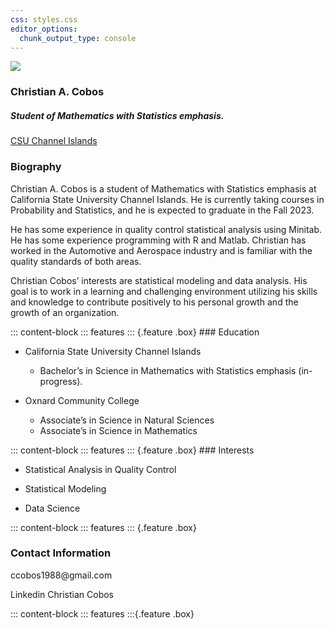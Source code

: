 ```yaml
---
css: styles.css
editor_options: 
  chunk_output_type: console
---
```


::: container
::: grid
::: {.g-col-12 .g-col-md-6}
![](img/IMG_1465.jpeg){.rounded-circle}

### Christian A. Cobos

##### Student of Mathematics with Statistics emphasis.

[CSU Channel Islands](https://www.csuci.edu)


### Biography
Christian A. Cobos is a student of Mathematics with Statistics emphasis at California State University Channel Islands. He is currently taking courses in Probability and Statistics, and he is expected to graduate in the Fall 2023. 

He has some experience in quality control statistical analysis using Minitab. He has some experience programming with R and Matlab. Christian has worked in the Automotive and Aerospace industry and is familiar with the quality standards of both areas.  

Christian Cobos' interests are statistical modeling and data analysis. His goal is to work in a learning and challenging environment utilizing his skills and knowledge to contribute positively to his personal growth and the growth of an organization.
:::
:::
:::

::: content-block
::: features
::: {.feature .box}
### Education

-   California State University Channel Islands

    -   Bachelor's in Science in Mathematics with Statistics emphasis (in-progress).

-   Oxnard Community College

    -   Associate's in Science in Natural Sciences
    -   Associate's in Science in Mathematics


::: content-block
::: features
::: {.feature .box}
### Interests

-   Statistical Analysis in Quality Control

-   Statistical Modeling

-   Data Science


::: content-block
::: features
::: {.feature .box}

### Contact Information 

ccobos1988@gmail.com

Linkedin 
Christian Cobos

::: content-block
::: features
:::{.feature .box}

